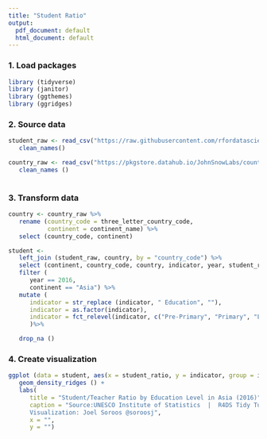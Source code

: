 ```yaml
---
title: "Student Ratio"
output:
  pdf_document: default
  html_document: default
---
```


### 1. Load packages
```r

library (tidyverse)
library (janitor)
library (ggthemes)
library (ggridges)

```

### 2. Source data
```r

student_raw <- read_csv("https://raw.githubusercontent.com/rfordatascience/tidytuesday/master/data/2019/2019-05-07/student_teacher_ratio.csv")%>%
   clean_names()

country_raw <- read_csv("https://pkgstore.datahub.io/JohnSnowLabs/country-and-continent-codes-list/country-and-continent-codes-list-csv_csv/data/b7876b7f496677669644f3d1069d3121/country-and-continent-codes-list-csv_csv.csv") %>%
   clean_names ()
   
```

### 3. Transform data
```r

country <- country_raw %>%
   rename (country_code = three_letter_country_code,
           continent = continent_name) %>%
   select (country_code, continent)

student <- 
   left_join (student_raw, country, by = "country_code") %>%
   select (continent, country_code, country, indicator, year, student_ratio) %>%
   filter (
      year == 2016,
      continent == "Asia") %>%  
   mutate (
      indicator = str_replace (indicator, " Education", ""),
      indicator = as.factor(indicator),
      indicator = fct_relevel(indicator, c("Pre-Primary", "Primary", "Lower Secondary", "Secondary", "Upper Secondary", "Tertiary", "Post-Secondary Non-Tertiary"))
      )%>%

   drop_na ()

```


### 4. Create visualization
```r

ggplot (data = student, aes(x = student_ratio, y = indicator, group = indicator)) +
   geom_density_ridges () +
   labs(
      title = "Student/Teacher Ratio by Education Level in Asia (2016)",
      caption = "Source:UNESCO Institute of Statistics  |  R4DS Tidy Tuesday
      Visualization: Joel Soroos @soroosj",
      x = "",
      y = "") 

```
